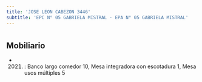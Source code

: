 ```yaml
---
title: 'JOSE LEON CABEZON 3446'
subtitle: 'EPC N° 05 GABRIELA MISTRAL - EPA N° 05 GABRIELA MISTRAL'
---
```


#


## Mobiliario

*  (2021) : Banco largo comedor 10, Mesa integradora con escotadura 1, Mesa usos múltiples 5 



